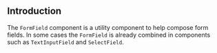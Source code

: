 
## Introduction

The `FormField` component is a utility component to help compose form fields.
In some cases the `FormField` is already combined in components such as `TextInputField` and `SelectField`.

<PropsTable of="FormField" />